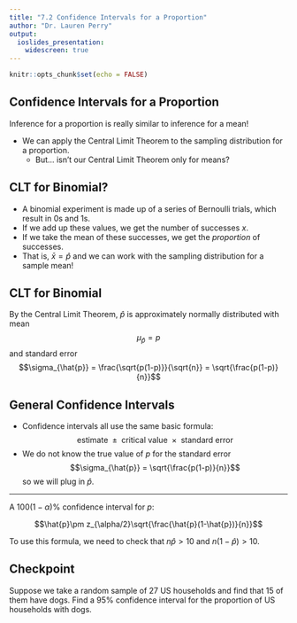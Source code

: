 ---
title: "7.2 Confidence Intervals for a Proportion"
author: "Dr. Lauren Perry"
output:
  ioslides_presentation: 
    widescreen: true
---

```{r setup, include=FALSE}
knitr::opts_chunk$set(echo = FALSE)
```

## Confidence Intervals for a Proportion

Inference for a proportion is really similar to inference for a mean! 

- We can apply the Central Limit Theorem to the sampling distribution for a proportion.
    - But... isn't our Central Limit Theorem only for means? 
    
## CLT for Binomial?

- A binomial experiment is made up of a series of Bernoulli trials, which result in 0s and 1s. 
- If we add up these values, we get the number of successes $x$. 
- If we take the mean of these successes, we get the *proportion* of successes. 
- That is, $\bar{x} = \hat{p}$ and we can work with the sampling distribution for a sample mean!

## CLT for Binomial

By the Central Limit Theorem, $\hat{p}$ is approximately normally distributed with mean $$\mu_{\hat{p}} = p$$ and standard error $$\sigma_{\hat{p}} = \frac{\sqrt{p(1-p)}}{\sqrt{n}} = \sqrt{\frac{p(1-p)}{n}}$$

## General Confidence Intervals

- Confidence intervals all use the same basic formula: $$\text{estimate }\pm\text{ critical value }\times\text{ standard error }$$ 
- We do not know the true value of $p$ for the standard error $$\sigma_{\hat{p}} = \sqrt{\frac{p(1-p)}{n}}$$ so we will plug in $\hat{p}$.

***

A $100(1-\alpha)\%$ confidence interval for $p$:

$$\hat{p}\pm z_{\alpha/2}\sqrt{\frac{\hat{p}(1-\hat{p})}{n}}$$

To use this formula, we need to check that $n\hat{p} > 10$ and $n(1-\hat{p})>10$. 

## Checkpoint

Suppose we take a random sample of 27 US households and find that 15 of them have dogs. Find a 95% confidence interval for the proportion of US households with dogs.